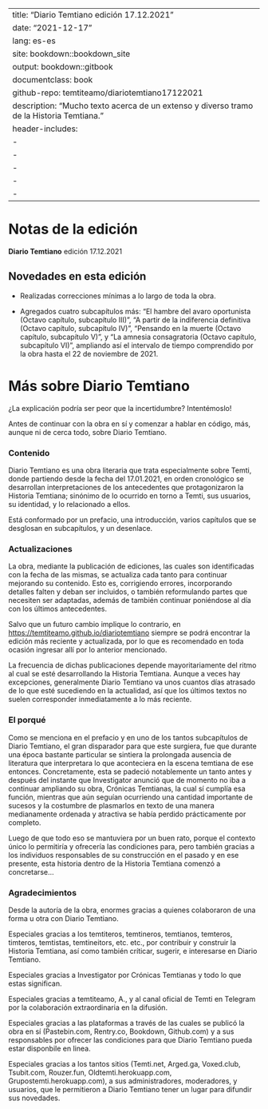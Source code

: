﻿---
title: "Diario Temtiano edición 17.12.2021"
date: "2021-12-17"
lang: es-es
site: bookdown::bookdown_site
output: bookdown::gitbook
documentclass: book
github-repo: temtiteamo/diariotemtiano17122021
description: "Mucho texto acerca de un extenso y diverso tramo de la Historia Temtiana."
header-includes:
  - \usepackage{fancyhdr}
  - \usepackage{lipsum}
  - \pagestyle{plain}
  - \fancyhead[CO,CE]{\thepage}
  - \fancyfoot[LE,RO]{\thepage}
---

# Notas de la edición {.unnumbered}

**Diario Temtiano** edición 17.12.2021

## Novedades en esta edición {.unnumbered}

-   Realizadas correcciones mínimas a lo largo de toda la obra.

-   Agregados cuatro subcapítulos más: "El hambre del avaro oportunista (Octavo capítulo, subcapítulo III)", "A partir de la indiferencia definitiva (Octavo capítulo, subcapítulo IV)", "Pensando en la muerte (Octavo capítulo, subcapítulo V)", y "La amnesia consagratoria (Octavo capítulo, subcapítulo VI)", ampliando así el intervalo de tiempo comprendido por la obra hasta el 22 de noviembre de 2021.

# Más sobre Diario Temtiano {.unnumbered}

¿La explicación podría ser peor que la incertidumbre? Intentémoslo!

Antes de continuar con la obra en sí y comenzar a hablar en código, más, aunque ni de cerca todo, sobre Diario Temtiano.

### Contenido {.unnumbered}

Diario Temtiano es una obra literaria que trata especialmente sobre Temti, donde partiendo desde la fecha del 17.01.2021, en orden cronológico se desarrollan interpretaciones de los antecedentes que protagonizaron la Historia Temtiana; sinónimo de lo ocurrido en torno a Temti, sus usuarios, su identidad, y lo relacionado a ellos.

Está conformado por un prefacio, una introducción, varios capítulos que se desglosan en subcapítulos, y un desenlace.

### Actualizaciones {.unnumbered}

La obra, mediante la publicación de ediciones, las cuales son identificadas con la fecha de las mismas, se actualiza cada tanto para continuar mejorando su contenido. Esto es, corrigiendo errores, incorporando detalles falten y deban ser incluidos, o también reformulando partes que necesiten ser adaptadas, además de también continuar poniéndose al día con los últimos antecedentes.

Salvo que un futuro cambio implique lo contrario, en <https://temtiteamo.github.io/diariotemtiano> siempre se podrá encontrar la edición más reciente y actualizada, por lo que es recomendado en toda ocasión ingresar allí por lo anterior mencionado.

La frecuencia de dichas publicaciones depende mayoritariamente del ritmo al cual se esté desarrollando la Historia Temtiana. Aunque a veces hay excepciones, generalmente Diario Temtiano va unos cuantos días atrasado de lo que esté sucediendo en la actualidad, así que los últimos textos no suelen corresponder inmediatamente a lo más reciente.

### El porqué {.unnumbered}

Como se menciona en el prefacio y en uno de los tantos subcapítulos de Diario Temtiano, el gran disparador para que este surgiera, fue que durante una época bastante particular se sintiera la prolongada ausencia de literatura que interpretara lo que aconteciera en la escena temtiana de ese entonces. Concretamente, esta se padeció notablemente un tanto antes y después del instante que Investigator anunció que de momento no iba a continuar ampliando su obra, Crónicas Temtianas, la cual sí cumplía esa función, mientras que aún seguían ocurriendo una cantidad importante de sucesos y la costumbre de plasmarlos en texto de una manera medianamente ordenada y atractiva se había perdido prácticamente por completo.

Luego de que todo eso se mantuviera por un buen rato, porque el contexto único lo permitiría y ofrecería las condiciones para, pero también gracias a los individuos responsables de su construcción en el pasado y en ese presente, esta historia dentro de la Historia Temtiana comenzó a concretarse...

### Agradecimientos {.unnumbered}

Desde la autoría de la obra, enormes gracias a quienes colaboraron de una forma u otra con Diario Temtiano.

Especiales gracias a los temtiteros, temtineros, temtianos, temteros, timteros, temtistas, temtineitors, etc. etc., por contribuir y construir la Historia Temtiana, así como también críticar, sugerir, e interesarse en Diario Temtiano. 

Especiales gracias a Investigator por Crónicas Temtianas y todo lo que estas significan.

Especiales gracias a temtiteamo, A., y al canal oficial de Temti en Telegram por la colaboración extraordinaria en la difusión. 

Especiales gracias a las plataformas a través de las cuales se publicó la obra en sí (Pastebin.com, Rentry.co, Bookdown, Github.com) y a sus responsables por ofrecer las condiciones para que Diario Temtiano pueda estar disponbile en linea.

Especiales gracias a los tantos sitios (Temti.net, Arged.ga, Voxed.club, Tsubit.com, Rouzer.fun, Oldtemti.herokuapp.com, Grupostemti.herokuapp.com), a sus administradores, moderadores, y usuarios, que le permitieron a Diario Temtiano tener un lugar para difundir sus novedades.


